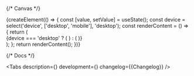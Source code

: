 

<Meta title='Components/DayOfMonthPicker' component={DayOfMonthPicker} id='DayOfMonthPicker' />

{/* Canvas */}

<Story name='DayOfMonthPicker'>
    {createElement(() => {
        const [value, setValue] = useState();
        const device = select('device', ['desktop', 'mobile'], 'desktop');
        const renderContent = () => {
            return (
                <div
                    style={{
                        width: '500px',
                        background: 'var(--color-light-bg-primary)',
                    }}
                >
                    {device === 'desktop' ? (
                        <DayOfMonthPickerDesktop
                            value={value}
                            onChange={setValue}
                            responsive={true}
                            error={boolean('error', false)}
                        />
                    ) : (
                        <DayOfMonthPickerMobile
                            value={value}
                            onChange={setValue}
                            responsive={true}
                            error={boolean('error', false)}
                        />
                    )}
                </div>
            );
        };
        return renderContent();
    })}
</Story>

{/* Docs */}

<ComponentHeader
    name='DayOfMonthPicker'
    version={packageJson.version}
    package='@alfalab/core-components/day-of-month-picker'
    design='https://www.figma.com/file/3pt8Rutwb6nkAYErTVO86x/04-—-Me2Me-Pull?type=design&node-id=3821-319784&t=g4KiPjK7K3za7h8P-0'
    children='Компонент для выбора дня месяца'
/>

<Tabs
    description={<Description />}
    development={<Development />}
    changelog={<Markdown>{Changelog}</Markdown>}
/>
